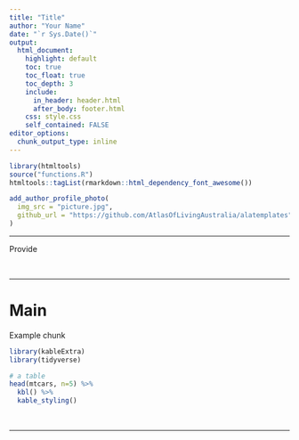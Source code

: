```yaml
---
title: "Title"
author: "Your Name"
date: "`r Sys.Date()`"
output:
  html_document:
    highlight: default
    toc: true
    toc_float: true
    toc_depth: 3
    include:
      in_header: header.html
      after_body: footer.html
    css: style.css
    self_contained: FALSE
editor_options: 
  chunk_output_type: inline
---
```


```r
library(htmltools)
source("functions.R")
htmltools::tagList(rmarkdown::html_dependency_font_awesome())
```

<!-- Picture & Links in upper right corner -->

```r
add_author_profile_photo(
  img_src = "picture.jpg",
  github_url = "https://github.com/AtlasOfLivingAustralia/alatemplates"
)
```



------------------------------------------------------------------------------

Provide

<br>

------------------------------------------------------------------------------

# Main

Example chunk

```r
library(kableExtra)
library(tidyverse)

# a table
head(mtcars, n=5) %>%
  kbl() %>%
  kable_styling()
```

<br>

------------------------------------------------------------------------------
